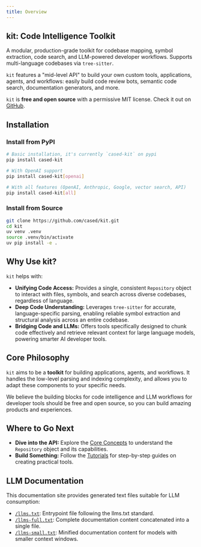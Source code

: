 ```yaml
---
title: Overview
---
```


## kit: Code Intelligence Toolkit

A modular, production-grade toolkit for codebase mapping, symbol extraction, code search, and LLM-powered developer workflows. Supports multi-language codebases via `tree-sitter`.

`kit` features a "mid-level API" to build your own custom tools, applications, agents, and workflows: easily build code review bots, semantic code search, documentation generators, and more.

`kit` is **free and open source** with a permissive MIT license. Check it out on [GitHub](https://github.com/cased/kit).

## Installation

### Install from PyPI

```bash
# Basic installation, it's currently `cased-kit` on pypi
pip install cased-kit

# With OpenAI support
pip install cased-kit[openai]

# With all features (OpenAI, Anthropic, Google, vector search, API)
pip install cased-kit[all]
```

### Install from Source

```bash
git clone https://github.com/cased/kit.git
cd kit
uv venv .venv
source .venv/bin/activate
uv pip install -e .
```

## Why Use kit?

`kit` helps with:

*   **Unifying Code Access:** Provides a single, consistent `Repository` object to interact with files, symbols, and search across diverse codebases, regardless of language.
*   **Deep Code Understanding:** Leverages `tree-sitter` for accurate, language-specific parsing, enabling reliable symbol extraction and structural analysis across an entire codebase.
*   **Bridging Code and LLMs:** Offers tools specifically designed to chunk code effectively and retrieve relevant context for large language models, powering smarter AI developer tools.

## Core Philosophy

`kit` aims to be a **toolkit** for building applications, agents, and workflows.
It handles the low-level parsing and indexing complexity, and allows you to adapt these components to your specific needs.

We believe the building blocks for code intelligence and LLM workflows for developer tools should be free and open source,
so you can build amazing products and experiences.


## Where to Go Next

*   **Dive into the API:** Explore the [Core Concepts](/core-concepts/repository-api) to understand the `Repository` object and its capabilities.
*   **Build Something:** Follow the [Tutorials](/tutorials/ai_pr_reviewer) for step-by-step guides on creating practical tools.

## LLM Documentation

This documentation site provides generated text files suitable for LLM consumption:

- [`/llms.txt`](/llms.txt): Entrypoint file following the llms.txt standard.
- [`/llms-full.txt`](/llms-full.txt): Complete documentation content concatenated into a single file.
- [`/llms-small.txt`](/llms-small.txt): Minified documentation content for models with smaller context windows.
